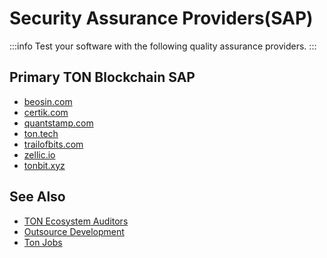 
# Security Assurance Providers(SAP)

:::info
Test your software with the following quality assurance providers.
:::

## Primary TON Blockchain SAP

* [beosin.com](https://beosin.com/?lang=en-US)
* [certik.com](https://www.certik.com/)
* [quantstamp.com](https://quantstamp.com/)
* [ton.tech](https://ton.tech/)
* [trailofbits.com](https://www.trailofbits.com/)
* [zellic.io](https://www.zellic.io/)
* [tonbit.xyz](https://www.tonbit.xyz/)


## See Also
* [TON Ecosystem Auditors](https://ton.app/audit)
* [Outsource Development](/v3/concepts/qa-outsource/outsource)
* [Ton Jobs](https://jobs.ton.org/jobs)
